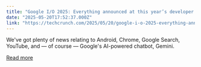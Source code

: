 ```yaml
---
title: "Google I/O 2025: Everything announced at this year’s developer conference"
date: "2025-05-20T17:52:37.000Z"
link: "https://techcrunch.com/2025/05/20/google-i-o-2025-everything-announced-at-this-years-developer-conference/"
---
```


We've got plenty of news relating to Android, Chrome, Google Search, YouTube, and — of course — Google's AI-powered chatbot, Gemini.

[Read more](https://techcrunch.com/2025/05/20/google-i-o-2025-everything-announced-at-this-years-developer-conference/)
